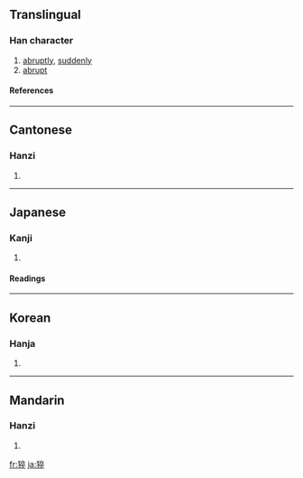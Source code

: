 ==Translingual==
===Han character===
{{Han char|rn=94|rad=犬|as=08|sn=11|four=4024<sub>8</sub>|canj=大竹卜人十 (KHYOJ)}}
# [[abruptly]], [[suddenly]]
# [[abrupt]]
====References====
{{Han ref|kx=0714.020|dkj=20500|dj=1126.010|hdz=21354.100|uh=731D|ud=29469|bh=D660|bd=54880}}

----
==Cantonese==
===Hanzi===
{{yue-hanzi|jyut=|y=chyut3}}
# {{defn|Cantonese}}

----
==Japanese==
===Kanji===
{{ja-kanji|grade=|rs=犬08}}
# {{defn|Japanese}} 
====Readings====
{{ja-readings|on=[[そつ]] (sotsu)|kun=[[にわか]] (niwaka)|nanori=}}

----
==Korean==
===Hanja===
{{ko-hanja|hangeul=졸|eumhun=|rv=jol|mr=chol|y=col}}
# {{defn|Korean}}

----
==Mandarin==
===Hanzi===
{{cmn-hanzi|pin=[[cù]] ([[cu4]])|wg=ts'u<sup>4</sup>}}
# {{defn|Mandarin}}

[[fr:猝]]
[[ja:猝]]
